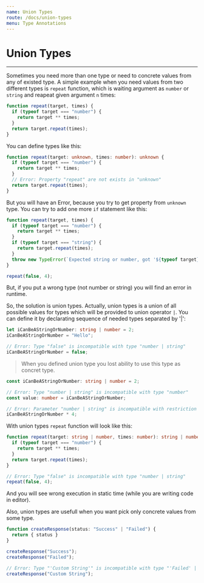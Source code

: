 ```yaml
---
name: Union Types
route: /docs/union-types
menu: Type Annotations
---
```


# Union Types
---------------------

Sometimes you need more than one type or need to concrete values from any of existed type. A simple example when you need values from two different types is `repeat` function, which is waiting argument as `number` or `string` and reapeat given argument `n` times:

```typescript
function repeat(target, times) {
  if (typeof target === "number") {
    return target ** times;
  }
  return target.repeat(times);
}
```

You can define types like this:

```typescript
function repeat(target: unknown, times: number): unknown {
  if (typeof target === "number") {
    return target ** times;
  }
  // Error: Property "repeat" are not exists in "unknown"
  return target.repeat(times); 
}
```

But you will have an Error, because you try to get property from `unknown` type.
You can try to add one more `if` statement like this:

```typescript
function repeat(target, times) {
  if (typeof target === "number") {
    return target ** times;
  }
  if (typeof target === "string") {
    return target.repeat(times);
  }
  throw new TypeError(`Expected string or number, got '${typeof target}'.`);
} 

repeat(false, 4);
```

But, if you put a wrong type (not number or string) you will find an error in runtime.

So, the solution is union types. Actually, union types is a union of all possible values for types which will be provided to union operator `|`. You can define it by declarating sequence of needed types separated by '|':

```typescript
let iCanBeAStringOrNumber: string | number = 2;
iCanBeAStringOrNumber = "Hello";

// Error: Type "false" is incompatible with type "number | string"
iCanBeAStringOrNumber = false;
```

> When you defined union type you lost ability to use this type as concret type.
```typescript
const iCanBeAStringOrNumber: string | number = 2;

// Error: Type "number | string" is incompatible with type "number"
const value: number = iCanBeAStringOrNumber;

// Error: Parameter "number | string" is incompatible with restriction "bigint | number"
iCanBeAStringOrNumber * 4;
```

With union types `repeat` function will look like this:

```typescript
function repeat(target: string | number, times: number): string | number {
  if (typeof target === "number") {
    return target ** times;
  }
  return target.repeat(times);
} 

// Error: Type "false" is incompatible with type "number | string"
repeat(false, 4);
```

And you will see wrong execution in static time (while you are writing code in editor).

Also, union types are usefull when you want pick only concrete values from some type.

```typescript
function createResponse(status: "Success" | "Failed") {
  return { status }
}

createResponse("Success");
createResponse("Failed");

// Error: Type "'Custom String'" is incompatible with type "'Failed' | 'Success'"
createResponse("Custom String");
```
